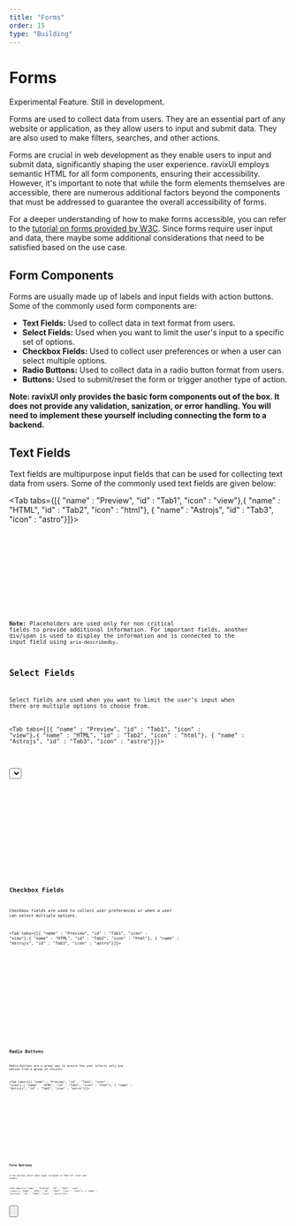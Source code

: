 ```yaml
---
title: "Forms"
order: 15
type: "Building"
---
```



# Forms

<Alert type="warning">Experimental Feature. Still in development.</Alert>

Forms are used to collect data from users. They are an essential part of any website or application, as they allow users to input and submit data. They are also used to make filters, searches, and other actions.

Forms are crucial in web development as they enable users to input and submit data, significantly shaping the user experience. ravixUI employs semantic HTML for all form components, ensuring their accessibility. However, it's important to note that while the form elements themselves are accessible, there are numerous additional factors beyond the components that must be addressed to guarantee the overall accessibility of forms.

For a deeper understanding of how to make forms accessible, you can refer to the [tutorial on forms provided by W3C](https://www.w3.org/WAI/tutorials/forms/). Since forms require user input and data, there maybe some additional considerations that need to be satisfied based on the use case.

## Form Components

Forms are usually made up of labels and input fields with action buttons. Some of the commonly used form components are:

- **Text Fields:** Used to collect data in text format from users.
- **Select Fields:** Used when you want to limit the user's input to a specific set of options.
- **Checkbox Fields:** Used to collect user preferences or when a user can select multiple options.
- **Radio Buttons:** Used to collect data in a radio button format from users.
- **Buttons:** Used to submit/reset the form or trigger another type of action.

**Note: ravixUI only provides the basic form components out of the box. It does not provide any validation, sanization, or error handling. You will need to implement these yourself including connecting the form to a backend.**

## Text Fields

Text fields are multipurpose input fields that can be used for collecting text data from users. Some of the commonly used text fields are given below:

<Tab tabs={[{ "name" : "Preview", "id" : "Tab1", "icon" : "view"},{ "name" : "HTML", "id" : "Tab2", "icon" : "html"}, { "name" : "Astrojs", "id" : "Tab3", "icon" : "astro"}]}>

<section id ="Tab1-panel" role="tabpanel" data-role="tabpanel">
<div class="flex  p-6 items-start justify-center">
<Text />
</div>

</section>

<section id ="Tab2-panel" role="tabpanel" data-role="tabpanel">

<Code code={TextCode} lang="html" wrap="true" data-pagefind-ignore />

</section>

<section id ="Tab3-panel" role="tabpanel" data-role="tabpanel">

<Code
  code={TextCodeAstro}
  lang="astro"
  title="TextVariants.astro"
  wrap="true"
  data-pagefind-ignore
/>

</section>

</Tab>

**Note:** Placeholders are used only for non critical fields to provide additional information. For important fields, another div/span is used to display the information and is connected to the input field using `aria-describedby`.

## Select Fields

Select fields are used when you want to limit the user's input when there are multiple options to choose from.

<Tab tabs={[{ "name" : "Preview", "id" : "Tab1", "icon" : "view"},{ "name" : "HTML", "id" : "Tab2", "icon" : "html"}, { "name" : "Astrojs", "id" : "Tab3", "icon" : "astro"}]}>

<section id ="Tab1-panel" role="tabpanel" data-role="tabpanel">
<div class="flex  p-6 items-start justify-center">
<Select />
</div>

</section>

<section id ="Tab2-panel" role="tabpanel" data-role="tabpanel">

<Code
  code={SelectCode}
  lang="html"
  title="SelectVariants.html"
  wrap="true"
  data-pagefind-ignore
/>

</section>

<section id ="Tab3-panel" role="tabpanel" data-role="tabpanel">

<Code
  code={SelectCodeAstro}
  lang="astro"
  title="SelectVariants.astro"
  wrap="true"
  data-pagefind-ignore
/>

</section>

</Tab>

## Checkbox Fields

Checkbox fields are used to collect user preferences or when a user can select multiple options.

<Tab tabs={[{ "name" : "Preview", "id" : "Tab1", "icon" : "view"},{ "name" : "HTML", "id" : "Tab2", "icon" : "html"}, { "name" : "Astrojs", "id" : "Tab3", "icon" : "astro"}]}>

<section id ="Tab1-panel" role="tabpanel" data-role="tabpanel">
<div class="flex  p-6 items-start justify-center">
<Checkbox />
</div>

</section>

<section id ="Tab2-panel" role="tabpanel" data-role="tabpanel">

<Code
  code={CheckboxCode}
  lang="html"
  title="CheckboxVariants.html"
  wrap="true"
  data-pagefind-ignore
/>

</section>

<section id ="Tab3-panel" role="tabpanel" data-role="tabpanel">

<Code
  code={CheckboxCodeAstro}
  lang="astro"
  title="CheckboxVariants.astro"
  wrap="true"
  data-pagefind-ignore
/>

</section>

</Tab>

## Radio Buttons

Radio buttons are a great way to ensure the user selects only one option from a group of choices.

<Tab tabs={[{ "name" : "Preview", "id" : "Tab1", "icon" : "view"},{ "name" : "HTML", "id" : "Tab2", "icon" : "html"}, { "name" : "Astrojs", "id" : "Tab3", "icon" : "astro"}]}>

<section id ="Tab1-panel" role="tabpanel" data-role="tabpanel">
<div class="flex  p-6 items-start justify-center">
<Radio />
</div>

</section>

<section id ="Tab2-panel" role="tabpanel" data-role="tabpanel">

<Code
  code={RadioCode}
  lang="html"
  title="RadioVariants.html"
  wrap="true"
  data-pagefind-ignore
/>

</section>

<section id ="Tab3-panel" role="tabpanel" data-role="tabpanel">

<Code
  code={RadioCodeAstro}
  lang="astro"
  title="RadioVariants.astro"
  wrap="true"
  data-pagefind-ignore
/>

</section>

</Tab>

## Form Buttons

A few buttons which have types assigned to them for reset and submit.

<Tab tabs={[{ "name" : "Preview", "id" : "Tab1", "icon" : "view"},{ "name" : "HTML", "id" : "Tab2", "icon" : "html"}, { "name" : "Astrojs", "id" : "Tab3", "icon" : "astro"}]}>

<section id ="Tab1-panel" role="tabpanel" data-role="tabpanel">
<div class="flex  p-6 items-start justify-center">
<Button />
</div>

</section>

<section id ="Tab2-panel" role="tabpanel" data-role="tabpanel">

<Code
  code={ButtonCode}
  lang="html"
  title="ButtonVariants.html"
  wrap="true"
  data-pagefind-ignore
/>

</section>

<section id ="Tab3-panel" role="tabpanel" data-role="tabpanel">

<Code
  code={ButtonCodeAstro}
  lang="astro"
  title="ButtonVariants.astro"
  wrap="true"
  data-pagefind-ignore
/>

</section>

</Tab>
